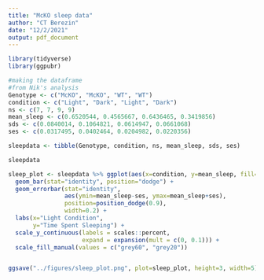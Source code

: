 ```yaml
---
title: "McKO sleep data"
author: "CT Berezin"
date: "12/2/2021"
output: pdf_document
---
```


```r
library(tidyverse)
library(ggpubr)
```

```r
#making the dataframe
#from Nik's analysis
Genotype <- c("McKO", "McKO", "WT", "WT")
condition <- c("Light", "Dark", "Light", "Dark")
ns <- c(7, 7, 9, 9)
mean_sleep <- c(0.6520544, 0.4565667, 0.6436465, 0.3419856)
sds <- c(0.0840014, 0.1064821, 0.0614947, 0.0661068)
ses <- c(0.0317495, 0.0402464, 0.0204982, 0.0220356)

sleepdata <- tibble(Genotype, condition, ns, mean_sleep, sds, ses)

sleepdata
```

```r
sleep_plot <- sleepdata %>% ggplot(aes(x=condition, y=mean_sleep, fill=Genotype)) +
  geom_bar(stat="identity", position="dodge") +
  geom_errorbar(stat="identity",
                aes(ymin=mean_sleep-ses, ymax=mean_sleep+ses),
                position=position_dodge(0.9),
                width=0.2) +
  labs(x="Light Condition",
       y="Time Spent Sleeping") +
  scale_y_continuous(labels = scales::percent,
                     expand = expansion(mult = c(0, 0.1))) +
  scale_fill_manual(values = c("grey60", "grey20"))


ggsave("../figures/sleep_plot.png", plot=sleep_plot, height=3, width=5)
```

